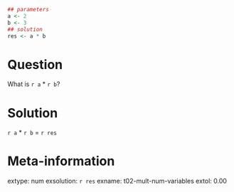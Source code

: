 ```r
## parameters
a <- 2
b <- 3
## solution
res <- a * b
```

Question
========
What is `r a` * `r b`?

Solution
=========
`r a` * `r b` = `r res`

Meta-information
================
extype: num
exsolution: `r res`
exname: t02-mult-num-variables
extol: 0.00
